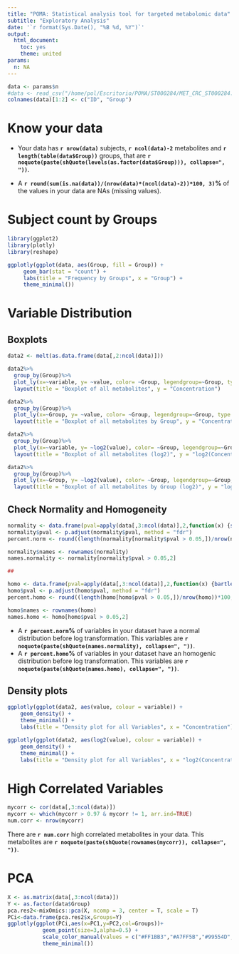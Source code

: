 ```yaml
---
title: "POMA: Statistical analysis tool for targeted metabolomic data"
subtitle: "Exploratory Analysis"
date: '`r format(Sys.Date(), "%B %d, %Y")`'
output: 
  html_document:
    toc: yes
    theme: united
params:
  n: NA
---
```


```r
data <- params$n
#data <- read_csv("/home/pol/Escritorio/POMA/ST000284/MET_CRC_ST000284.csv")
colnames(data)[1:2] <- c("ID", "Group")
```

# Know your data

  + Your data has **`r nrow(data)`** subjects, **`r ncol(data)-2`** metabolites and **`r length(table(data$Group))`** groups, that are **`r noquote(paste(shQuote(levels(as.factor(data$Group))), collapse=", "))`**.   

  + A **`r round(sum(is.na(data))/(nrow(data)*(ncol(data)-2))*100, 3)`%** of the values in your data are NAs (missing values).   

# Subject count by Groups

```r
library(ggplot2)
library(plotly)
library(reshape)

ggplotly(ggplot(data, aes(Group, fill = Group)) + 
     geom_bar(stat = "count") +
     labs(title = "Frequency by Groups", x = "Group") +
     theme_minimal())
```

# Variable Distribution

## Boxplots

```r
data2 <- melt(as.data.frame(data[,2:ncol(data)]))

data2%>%
  group_by(Group)%>%
  plot_ly(x=~variable, y= ~value, color= ~Group, legendgroup=~Group, type = "box") %>%
  layout(title = "Boxplot of all metabolites", y = "Concentration")

data2%>%
  group_by(Group)%>%
  plot_ly(x=~Group, y= ~value, color= ~Group, legendgroup=~Group, type = "box") %>%
  layout(title = "Boxplot of all metabolites by Group", y = "Concentration")

data2%>%
  group_by(Group)%>%
  plot_ly(x=~variable, y= ~log2(value), color= ~Group, legendgroup=~Group, type = "box") %>%
  layout(title = "Boxplot of all metabolites (log2)", y = "log2(Concentration)")

data2%>%
  group_by(Group)%>%
  plot_ly(x=~Group, y= ~log2(value), color= ~Group, legendgroup=~Group, type = "box") %>%
  layout(title = "Boxplot of all metabolites by Group (log2)", y = "log2(Concentration)")
```

## Check Normality and Homogeneity

```r
normality <- data.frame(pval=apply(data[,3:ncol(data)],2,function(x) {shapiro.test(x)$p.value}))
normality$pval <- p.adjust(normality$pval, method = "fdr")
percent.norm <- round((length(normality[normality$pval > 0.05,])/nrow(normality))*100,3)

normality$names <- rownames(normality)
names.normality <- normality[normality$pval > 0.05,2]

##

homo <- data.frame(pval=apply(data[,3:ncol(data)],2,function(x) {bartlett.test(x, data$Group)$p.value}))
homo$pval <- p.adjust(homo$pval, method = "fdr")
percent.homo <- round((length(homo[homo$pval > 0.05,])/nrow(homo))*100,3)

homo$names <- rownames(homo)
names.homo <- homo[homo$pval > 0.05,2]
```

  + A **`r percent.norm`%** of variables in your dataset have a normal distribution before log transformation. This variables are **`r noquote(paste(shQuote(names.normality), collapse=", "))`**.   
  + A **`r percent.homo`%** of variables in your dataset have an homogenic distribution before log transformation. This variables are **`r noquote(paste(shQuote(names.homo), collapse=", "))`**.    

## Density plots

```r
ggplotly(ggplot(data2, aes(value, colour = variable)) +
    geom_density() + 
    theme_minimal() + 
    labs(title = "Density plot for all Variables", x = "Concentration"))

ggplotly(ggplot(data2, aes(log2(value), colour = variable)) +
    geom_density() + 
    theme_minimal() + 
    labs(title = "Density plot for all Variables", x = "log2(Concentration)"))
```


# High Correlated Variables

```r
mycorr <- cor(data[,3:ncol(data)])
mycorr <- which(mycorr > 0.97 & mycorr != 1, arr.ind=TRUE) 
num.corr <- nrow(mycorr)
```

There are **`r num.corr`** high correlated metabolites in your data. This metabolites are **`r noquote(paste(shQuote(rownames(mycorr)), collapse=", "))`**.

# PCA

```r
X <- as.matrix(data[,3:ncol(data)])
Y <- as.factor(data$Group) 
pca.res2<-mixOmics::pca(X, ncomp = 3, center = T, scale = T)  
PCi<-data.frame(pca.res2$x,Groups=Y)
ggplotly(ggplot(PCi,aes(x=PC1,y=PC2,col=Groups))+
           geom_point(size=3,alpha=0.5) +
           scale_color_manual(values = c("#FF1BB3","#A7FF5B","#99554D","blue","darkgoldenrod2","gray9")) + 
           theme_minimal())
```

